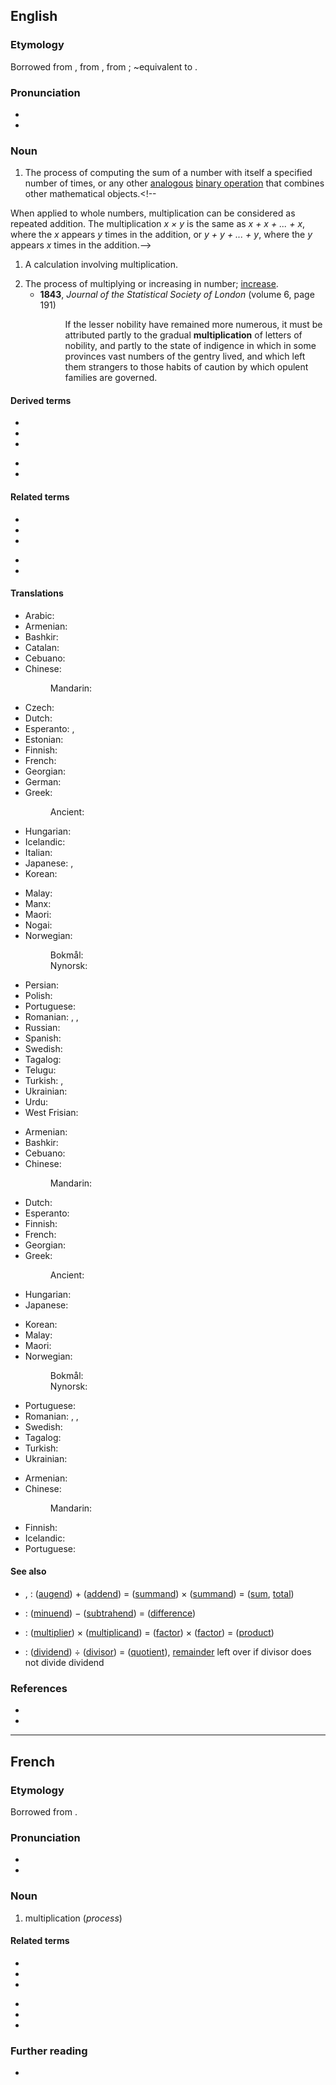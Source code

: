 ==English==
{{wikipedia}}

===Etymology===
Borrowed from {{bor|en|frm|-}}, from {{der|en|fro|multiplicacion}}, from {{der|en|la|multiplicatio|multiplicatio, multiplicationem}}; ~equivalent to {{suffix|multiplicate|ion|lang=en}}.

===Pronunciation===
* {{IPA|/ˌmʌltɪplɪˈkeɪʃən/|lang=en}}
* {{rhymes|eɪʃən|lang=en}}

===Noun===
{{en-noun|~}}

# {{lb|en|uncountable|arithmetic}} The process of computing the sum of a number with itself a specified number of times, or any other [[analogous]] [[binary operation]] that combines other mathematical objects.<!--
When applied to whole numbers, multiplication can be considered as repeated addition. The multiplication ''x &times; y'' is the same as ''x + x + ... + x'', where the ''x'' appears ''y'' times in the addition, or ''y + y + ... + y'', where the ''y'' appears ''x'' times in the addition.-->
# {{lb|en|countable|arithmetic}} A calculation involving multiplication.
# The process of multiplying or increasing in number; [[increase]].
#* '''1843''', ''Journal of the Statistical Society of London'' (volume 6, page 191)
#*: If the lesser nobility have remained more numerous, it must be attributed partly to the gradual '''multiplication''' of letters of nobility, and partly to the state of indigence in which in some provinces vast numbers of the gentry lived, and which left them strangers to those habits of caution by which opulent families are governed.

====Derived terms====
{{der-top}}
* {{l|en|cross-multiplication}}
* {{l|en|demultiplication}}
* {{l|en|multiplication sign}}
{{der-mid}}
* {{l|en|multiplication table}}
* {{l|en|scalar multiplication}}
{{der-bottom}}

====Related terms====
{{rel-top}}
* {{l|en|multi-}}
* {{l|en|multiplicand}}
* {{l|en|multiplicative}}
{{rel-mid}}
* {{l|en|multiplicity}}
* {{l|en|multiply}}
{{rel-bottom}}

====Translations====
{{trans-top|process}}
* Arabic: {{t+|ar|ضرب}}
* Armenian: {{t+|hy|բազմապատկում}}
* Bashkir: {{t|ba|ҡабатлау|sc=Cyrl}}
* Catalan: {{t+|ca|multiplicació|f}}
* Cebuano: {{t|ceb|pagpilo-pilo}}
* Chinese:
*: Mandarin: {{t+|cmn|乘法|tr=chéngfǎ}}
* Czech: {{t|cs|násobení|n}}
* Dutch: {{t+|nl|vermenigvuldigen|n}}
* Esperanto: {{t|eo|multiplikado}}, {{t|eo|multipliko}}
* Estonian: {{t|et|korrutamine}}
* Finnish: {{t+|fi|kertolasku}}
* French: {{t+|fr|multiplication|f}}
* Georgian: {{t|ka|გამრავლება}}
* German: {{t+|de|Multiplikation|f}}
* Greek: {{t+|el|πολλαπλασιασμός|m}}
*: Ancient: {{t|grc|πολλαπλασιασμός|m}}
* Hungarian: {{t+|hu|szorzás}}
* Icelandic: {{t+|is|margföldun|f}}
* Italian: {{t+|it|moltiplicazione|f}}
* Japanese: {{t+|ja|掛け算|tr=かけざん, kakezan}}, {{t|ja|乗法|tr=じょうほう, jōhō}}
* Korean: {{t-needed|ko}}
{{trans-mid}}
* Malay: {{t|ms|pendaraban}}
* Manx: {{t|gv|yl-raghey|m}}
* Maori: {{t|mi|whakareanga}}
* Nogai: {{t|nog|керелев}}
* Norwegian:
*: Bokmål: {{t+|nb|multiplikasjon|m}}
*: Nynorsk: {{t|nn|multiplikasjon|m}}
* Persian: {{t+|fa|ضرب}}
* Polish: {{t+|pl|mnożenie|n}}
* Portuguese: {{t+|pt|multiplicação|f}}
* Romanian: {{t+|ro|multiplicare|f}}, {{t+|ro|înmulțire}}, {{t+|ro|multiplicație|f}}
* Russian: {{t+|ru|умноже́ние|n}}
* Spanish: {{t+|es|multiplicación|f}}
* Swedish: {{t+|sv|multiplikation|c}}
* Tagalog: {{t|tl|palaramihan}}
* Telugu: {{t+|te|గుణకారము}}
* Turkish: {{t+|tr|çarpma}}, {{t|tr|çarpma işlemi}}
* Ukrainian: {{t|uk|мно́ження|n|sc=Cyrl}}
* Urdu: {{t|ur|ضرب}}
* West Frisian: {{t|fy|fermannichfâldiging}}
{{trans-bottom}}

{{trans-top|calculation}}
* Armenian: {{t+|hy|բազմապատկում}}
* Bashkir: {{t|ba|ҡабатлау|sc=Cyrl}}
* Cebuano: {{t|ceb|pagpilo-pilo}}
* Chinese:
*: Mandarin: {{t+|cmn|乘法|tr=chéngfǎ}}
* Dutch: {{t+|nl|vermenigvuldiging|f}}
* Esperanto: {{t|eo|multipliko}}
* Finnish: {{t+|fi|kertolasku}}
* French: {{t+|fr|multiplication|f}}
* Georgian: {{t|ka|გამრავლება}}
* Greek: {{t+|el|πολλαπλασιασμός|m}}
*: Ancient: {{t|grc|πολλαπλασιασμός|m}}
* Hungarian: {{t+|hu|szorzás}}
* Japanese: {{t-needed|ja}}
{{trans-mid}}
* Korean: {{t-needed|ko}}
* Malay: {{t|ms|pendaraban}}
* Maori: {{t|mi|whakareanga}}
* Norwegian:
*: Bokmål: {{t+|nb|multiplikasjon|m}}
*: Nynorsk: {{t|nn|multiplikasjon|m}}
* Portuguese: {{t+|pt|multiplicação|f}}
* Romanian: {{t+|ro|înmulțire|f}}, {{t+|ro|multiplicare|f}}, {{t+|ro|multiplicație|f}}
* Swedish: {{t+|sv|multiplikation|c}}
* Tagalog: {{t|tl|palaramihan}}
* Turkish: {{t|tr|çarpma işlemi}}
* Ukrainian: {{t|uk|мно́ження|n|sc=Cyrl}}
{{trans-bottom}}
{{trans-top|increasing in number}}
* Armenian: {{t+|hy|բազմացում}}
* Chinese:
*: Mandarin: {{t-needed|cmn}}
{{trans-mid}}
* Finnish: {{t+|fi|lisääntyminen}}
* Icelandic: {{t+|is|margföldun|f}}
* Portuguese: {{t-needed|pt}}
{{trans-bottom}}

====See also====
* {{l|en|addition}}, {{l|en|summation}}: ([[augend]]) + ([[addend]]) = ([[summand]]) × ([[summand]]) = ([[sum]], [[total]])
* {{l|en|subtraction}}: ([[minuend]]) − ([[subtrahend]]) = ([[difference]])
* {{l|en|multiplication}}: ([[multiplier]]) × ([[multiplicand]]) = ([[factor]]) × ([[factor]]) = ([[product]])
* {{l|en|division}}: ([[dividend]]) ÷ ([[divisor]]) = ([[quotient]]), [[remainder]] left over if divisor does not divide dividend

===References===
* {{R:Century 1911}}
* {{R:OneLook}}

----

==French==

===Etymology===
Borrowed from {{bor|fr|la|multiplicatio|multiplicatio, multiplicationem}}.

===Pronunciation===
* {{fr-IPA}}
* {{audio|Fr-multiplication-fr FR-Paris.ogg|Audio (Paris)|lang=fr}}

===Noun===
{{fr-noun|f}}

# multiplication (''process'')

====Related terms====
{{rel-top}}
* {{l|fr|multi-}}
* {{l|fr|multiple}}
* {{l|fr|multiplicande}}
{{rel-mid}}
* {{l|fr|multiplicatif}}
* {{l|fr|multiplicité}}
* {{l|fr|multiplier}}
{{rel-bottom}}

===Further reading===
* {{R:TLFi}}